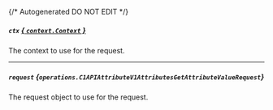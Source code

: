 {/* Autogenerated DO NOT EDIT  */}

##### `ctx` [*{ `context.Context` }*](https://pkg.go.dev/context#Context)
The context to use for the request.

---
##### `request` *{`operations.C1APIAttributeV1AttributesGetAttributeValueRequest`}*
The request object to use for the request.

<Collapsible openLabel={Labels.showProperties} closeLabel={Labels.hideProperties}>
  <C1APIAttributeV1AttributesGetAttributeValueRequest />
</Collapsible>

